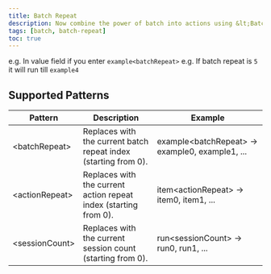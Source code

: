 ```yaml
---
title: Batch Repeat
description: Now combine the power of batch into actions using &lt;BatchRepeat&gt;
tags: [batch, batch-repeat]
toc: true
---
```


e.g. In value field if you enter `example<batchRepeat>`
e.g. If batch repeat is `5` it will run till `example4`

## Supported Patterns

<BsTable>

| **Pattern**          | **Description**                                                  | **Example**                                          |
| -------------------- | ---------------------------------------------------------------- | ---------------------------------------------------- |
| &lt;batchRepeat&gt;  | Replaces with the current batch repeat index (starting from 0).  | example&lt;batchRepeat&gt; → example0, example1, ... |
| &lt;actionRepeat&gt; | Replaces with the current action repeat index (starting from 0). | item&lt;actionRepeat&gt; → item0, item1, ...         |
| &lt;sessionCount&gt; | Replaces with the current session count (starting from 0).       | run&lt;sessionCount&gt; → run0, run1, ...            |

</BsTable>
